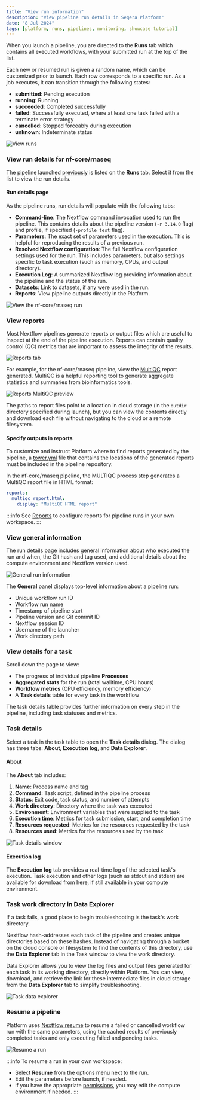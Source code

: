```yaml
---
title: "View run information"
description: "View pipeline run details in Seqera Platform"
date: "8 Jul 2024"
tags: [platform, runs, pipelines, monitoring, showcase tutorial]
---
```



When you launch a pipeline, you are directed to the **Runs** tab which contains all executed workflows, with your submitted run at the top of the list. 

Each new or resumed run is given a random name, which can be customized prior to launch. Each row corresponds to a specific run. As a job executes, it can transition through the following states:

- **submitted**: Pending execution
- **running**: Running
- **succeeded**: Completed successfully
- **failed**: Successfully executed, where at least one task failed with a terminate error strategy
- **cancelled**: Stopped forceably during execution
- **unknown**: Indeterminate status

![View runs](assets/sp-cloud-view-all-runs.gif)

### View run details for nf-core/rnaseq

The pipeline launched [previously](./launch-pipelines.mdx) is listed on the **Runs** tab. Select it from the list to view the run details.

#### Run details page

As the pipeline runs, run details will populate with the following tabs:

- **Command-line**: The Nextflow command invocation used to run the pipeline. This contains details about the pipeline version (`-r 3.14.0` flag) and profile, if specified (`-profile test` flag).
- **Parameters**: The exact set of parameters used in the execution. This is helpful for reproducing the results of a previous run.
- **Resolved Nextflow configuration**: The full Nextflow configuration settings used for the run. This includes parameters, but also settings specific to task execution (such as memory, CPUs, and output directory).
- **Execution Log**: A summarized Nextflow log providing information about the pipeline and the status of the run.
- **Datasets**: Link to datasets, if any were used in the run.
- **Reports**: View pipeline outputs directly in the Platform.

![View the nf-core/rnaseq run](assets/sp-cloud-run-info.gif)

### View reports

Most Nextflow pipelines generate reports or output files which are useful to inspect at the end of the pipeline execution. Reports can contain quality control (QC) metrics that are important to assess the integrity of the results.

![Reports tab](assets/reports-tab.png)

For example, for the nf-core/rnaseq pipeline, view the [MultiQC](../../../../multiqc_docs/multiqc_repo/docs/markdown/index.mdx) report generated. MultiQC is a helpful reporting tool to generate aggregate statistics and summaries from bioinformatics tools.

![Reports MultiQC preview](assets/reports-preview.png)

The paths to report files point to a location in cloud storage (in the `outdir` directory specified during launch), but you can view the contents directly and download each file without navigating to the cloud or a remote filesystem.

#### Specify outputs in reports

To customize and instruct Platform where to find reports generated by the pipeline, a [tower.yml](https://github.com/nf-core/rnaseq/blob/master/tower.yml) file that contains the locations of the generated reports must be included in the pipeline repository. 

In the nf-core/rnaseq pipeline, the MULTIQC process step generates a MultiQC report file in HTML format:

```yaml
reports:
  multiqc_report.html:
    display: "MultiQC HTML report"
```

:::info
See [Reports](../../reports/overview.mdx) to configure reports for pipeline runs in your own workspace. 
:::

### View general information

The run details page includes general information about who executed the run and when, the Git hash and tag used, and additional details about the compute environment and Nextflow version used.

![General run information](assets/general-run-details.gif)

The **General** panel displays top-level information about a pipeline run:

- Unique workflow run ID
- Workflow run name
- Timestamp of pipeline start
- Pipeline version and Git commit ID
- Nextflow session ID
- Username of the launcher
- Work directory path

### View details for a task

Scroll down the page to view:

- The progress of individual pipeline **Processes**
- **Aggregated stats** for the run (total walltime, CPU hours)
- **Workflow metrics** (CPU efficiency, memory efficiency)
- A **Task details** table for every task in the workflow

The task details table provides further information on every step in the pipeline, including task statuses and metrics.

### Task details

Select a task in the task table to open the **Task details** dialog. The dialog has three tabs: **About**, **Execution log**, and **Data Explorer**.

#### About

The **About** tab includes:

1. **Name**: Process name and tag
2. **Command**: Task script, defined in the pipeline process
3. **Status**: Exit code, task status, and number of attempts
4. **Work directory**: Directory where the task was executed
5. **Environment**: Environment variables that were supplied to the task
6. **Execution time**: Metrics for task submission, start, and completion time
7. **Resources requested**: Metrics for the resources requested by the task
8. **Resources used**: Metrics for the resources used by the task

![Task details window](assets/task-details.gif)

#### Execution log

The **Execution log** tab provides a real-time log of the selected task's execution. Task execution and other logs (such as stdout and stderr) are available for download from here, if still available in your compute environment.

### Task work directory in Data Explorer

If a task fails, a good place to begin troubleshooting is the task's work directory.

Nextflow hash-addresses each task of the pipeline and creates unique directories based on these hashes. Instead of navigating through a bucket on the cloud console or filesystem to find the contents of this directory, use the **Data Explorer** tab in the Task window to view the work directory.

Data Explorer allows you to view the log files and output files generated for each task in its working directory, directly within Platform. You can view, download, and retrieve the link for these intermediate files in cloud storage from the **Data Explorer** tab to simplify troubleshooting.

![Task data explorer](assets/sp-cloud-task-data-explorer.gif)

### Resume a pipeline

Platform uses [Nextflow resume](../../launch/cache-resume.mdx) to resume a failed or cancelled workflow run with the same parameters, using the cached results of previously completed tasks and only executing failed and pending tasks.

![Resume a run](assets/sp-cloud-resume-a-run.gif)

:::info 
To resume a run in your own workspace:

- Select **Resume** from the options menu next to the run.
- Edit the parameters before launch, if needed.
- If you have the appropriate [permissions](../../orgs-and-teams/roles.mdx), you may edit the compute environment if needed.
:::

